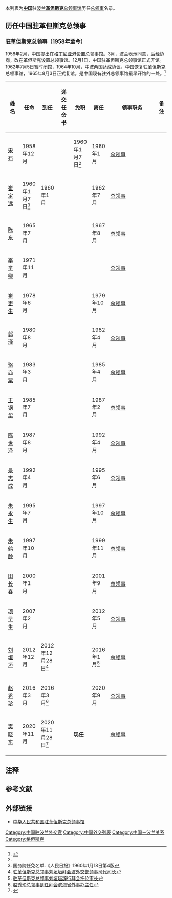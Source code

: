 本列表为'''[[中国|中国]]'''驻[[波兰|波兰]]'''[[革但斯克|革但斯克]]'''{{noteTag|另译[[格但斯克|格但斯克]]。}}[[中国驻革但斯克总领事馆|总领事馆]]历任[[总领事|总领事]]名录。

==历任中国驻革但斯克总领事==
=== {{PRC}}驻[[革但斯克|革但斯克]]总领事（1958年至今） ===
1958年2月，中国提出在[[格丁尼亚港|格丁尼亚港]]设置总领事馆。3月，波兰表示同意，后经协商，改在革但斯克设置总领事馆。12月1日，中国驻革但斯克总领事馆正式开馆。1962年7月5日暂时闭馆，1964年10月，中波两国达成协议，中国恢复驻革但斯克总领事馆，1965年8月3日正式复馆。是中国现有驻外总领事馆最早开馆的一处。<ref>{{cite web |title=驻革但斯克总领事馆历任总领事 |url=https://www.fmprc.gov.cn/web/ziliao_674904/wjrw_674925/2176_674955/oz/t9326.shtml |website=[[中华人民共和国外交部|中华人民共和国外交部]] |accessdate=2021-02-18 |archive-date=2020-11-15 |archive-url=https://web.archive.org/web/20201115111006/https://www.fmprc.gov.cn/web/ziliao_674904/wjrw_674925/2176_674955/oz/t9326.shtml }}</ref>
{| class="wikitable"
! width=10% |姓名
! width=10% |任命
! width=10% |到任
! width=10% |递交任命书
! width=10% |免职
! width=10% |离任
! width=8% |领事职务
!width=13% colspan="2" |备注
|-
| [[宋石|宋石]]
| 1958年12月
|
|
| 1960年1月7日<ref name=rmrb600118/>
| 1960年1月
| [[总领事|总领事]]
|
|-
| [[崔定远|崔定远]]
| 1960年1月7日<ref name=rmrb600118>国务院任免名单.《人民日报》1960年1月18日第4版</ref>
| 1960年1月
|
|
| 1962年7月
| [[总领事|总领事]]
|
|-
| [[陈东_(外交官)|陈东]]
| 1965年7月
|
|
|
| 1967年8月
| [[总领事|总领事]]
|
|-
| [[李举卿|李举卿]]
| 1971年11月
|
|
|
|
| [[总领事|总领事]]
|
|-
| [[崔更生|崔更生]]
| 1978年6月
|
|
|
| 1979年10月
| [[总领事|总领事]]
|
|-
| [[郭瑾|郭瑾]]
| 1980年8月
|
|
|
| 1982年4月
| [[总领事|总领事]]
|
|-
| [[骆亦粟|骆亦粟]]
| 1983年3月
|
|
|
| 1985年4月
| [[总领事|总领事]]
|
|-
| [[王钢华|王钢华]]
| 1985年7月
|
|
|
| 1987年2月
| [[总领事|总领事]]
|
|-
| [[陈世泽|陈世泽]]
| 1987年8月
|
|
|
| 1992年4月
| [[总领事|总领事]]
|
|-
| [[景志成|景志成]]
| 1992年4月
|
|
|
| 1995年6月
| [[总领事|总领事]]
|
|-
| [[朱永生|朱永生]]
| 1995年7月
|
|
|
| 1997年10月
| [[总领事|总领事]]
|
|-
| [[朱鹤龄_(外交官)|朱鹤龄]]
| 1997年10月
|
|
|
| 1999年11月
| [[总领事|总领事]]
|
|-
| [[田长春|田长春]]
| 2000年1月
|
|
|
| 2001年9月
| [[总领事|总领事]]
|
|-
| [[项早生|项早生]]
| 2007年2月
|
|
|
| 2012年5月
| [[总领事|总领事]]
|
|-
| [[刘垣垣|刘垣垣]]
| 2012年12月
| 2012年12月28日<ref>[http://gdansk.chineseconsulate.org/chn/zlghd/t1203968.htm 驻革但斯克总领事刘垣垣拜会波外交部领事司代司长]</ref>
|
|
| 2016年1月<ref>[http://gdansk.chineseconsulate.org/chn/zlghd/t1334415.htm 驻革但斯克总领事刘垣垣辞行拜会托伦市长]</ref>
| [[总领事|总领事]]
|
|-
| [[赵秀珍|赵秀珍]]
| 2016年3月
| 2016年3月<ref>[http://gdansk.chineseconsulate.org/chn/zlghd/t1351941.htm 赵秀珍总领事到任拜会滨海省外事办主任]</ref>
|
|
| 2020年9月
| [[总领事|总领事]]
|
|-
| [[樊晓东|樊晓东]]
| 2020年11月
| 2020年11月28日<ref>{{cite web |title=新任中国驻革但斯克总领事樊晓东履新 |url=http://gdansk.china-consulate.org/chn/zlghd/t1837391.htm |accessdate=2021-02-18 |archive-date=2021-03-02 |archive-url=https://web.archive.org/web/20210302012347/http://gdansk.china-consulate.org/chn/zlghd/t1837391.htm }}</ref>
|
|'''现任'''
|
| [[总领事|总领事]]
|
|}

==注释==
{{notefoot}}

== 参考文献 ==
{{reflist}}

== 外部链接 ==
*[http://gdansk.china-consulate.gov.cn/chn/ 中华人民共和国驻革但斯克总领事馆]{{zh-hans icon}}

[[Category:中国驻波兰外交官|Category:中国驻波兰外交官]]
[[Category:中国外交列表|Category:中国外交列表]]
[[Category:中国－波兰关系|Category:中国－波兰关系]]
[[Category:格但斯克|Category:格但斯克]]